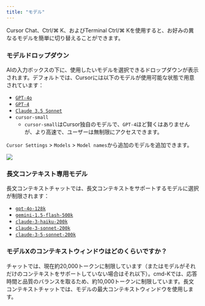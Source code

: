 ```yaml
---
title: "モデル"
---
```


Cursor Chat、Ctrl/⌘ K、およびTerminal Ctrl/⌘ Kを使用すると、お好みの異なるモデルを簡単に切り替えることができます。


### モデルドロップダウン

AIの入力ボックスの下に、使用したいモデルを選択できるドロップダウンが表示されます。デフォルトでは、Cursorには以下のモデルが使用可能な状態で用意されています：

- [`GPT-4o`](https://openai.com/index/hello-gpt-4o/)
- [`GPT-4`](https://openai.com/index/gpt-4/)
- [`Claude 3.5 Sonnet`](https://www.anthropic.com/news/claude-3-5-sonnet)
- `cursor-small`
  - `cursor-small`はCursor独自のモデルで、`GPT-4`ほど賢くはありませんが、より高速で、ユーザーは無制限にアクセスできます。

`Cursor Settings` > `Models` > `Model names`から追加のモデルを追加できます。

<Frame>
  <img src="/images/advanced/model-toggle.png" />
</Frame>


### 長文コンテキスト専用モデル

長文コンテキストチャットでは、長文コンテキストをサポートするモデルに選択が制限されます：

- [`gpt-4o-128k`](https://platform.openai.com/docs/models)
- [`gemini-1.5-flash-500k`](https://deepmind.google/technologies/gemini/flash/)
- [`claude-3-haiku-200k`](https://www.anthropic.com/news/claude-3-family)
- [`claude-3-sonnet-200k`](https://www.anthropic.com/news/claude-3-family)
- [`claude-3-5-sonnet-200k`](https://www.anthropic.com/news/claude-3-5-sonnet)


### モデルXのコンテキストウィンドウはどのくらいですか？

チャットでは、現在約20,000トークンに制限しています（またはモデルがそれだけのコンテキストをサポートしていない場合はそれ以下）。cmd-Kでは、応答時間と品質のバランスを取るため、約10,000トークンに制限しています。長文コンテキストチャットでは、モデルの最大コンテキストウィンドウを使用します。